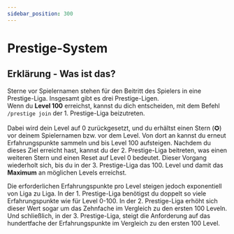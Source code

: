 ```yaml
---
sidebar_position: 300
---
```



# Prestige-System

## Erklärung - Was ist das?

Sterne vor Spielernamen stehen für den Beitritt des Spielers in eine Prestige-Liga. Insgesamt gibt es drei Prestige-Ligen.\
Wenn du **Level 100** erreichst, kannst du dich entscheiden, mit dem Befehl ```/prestige join``` der 1. Prestige-Liga beizutreten.\
\
Dabei wird dein Level auf 0 zurückgesetzt, und du erhältst einen Stern (✪) vor deinem Spielernamen bzw. vor dem Level. Von dort an kannst du erneut Erfahrungspunkte sammeln und bis Level 100 aufsteigen. 
Nachdem du dieses Ziel erreicht hast, kannst du der 2. Prestige-Liga beitreten, was einen weiteren Stern und einen Reset auf Level 0 bedeutet. 
Dieser Vorgang wiederholt sich, bis du in der 3. Prestige-Liga das 100. Level und damit das **Maximum** an möglichen Levels erreichst.

Die erforderlichen Erfahrungspunkte pro Level steigen jedoch exponentiell von Liga zu Liga. In der 1. Prestige-Liga benötigst du doppelt so viele Erfahrungspunkte wie für Level 0-100. 
In der 2. Prestige-Liga erhöht sich dieser Wert sogar um das Zehnfache im Vergleich zu den ersten 100 Leveln. 
Und schließlich, in der 3. Prestige-Liga, steigt die Anforderung auf das hundertfache der Erfahrungspunkte im Vergleich zu den ersten 100 Level.